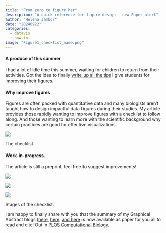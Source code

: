 ```yaml
---
title: "From zero to figure her"
description: "A quick reference for figure design - new Paper alert"
author: "Helena Jambor"
date: "20240922"
categories:
  - datavis
  - how-to
image: "Figure1_checklist_name.png"
---
```

#### A produce of this summer 
I had a lot of idle time this summer, waiting for children to return from their activities. Got the idea to finally [write up all the tips](https://osf.io/preprints/osf/xgbyr) I give students for improving their figures. 

#### Why improve figures
Figures are often packed with quantitative data and many biologists aren’t taught how to design impactful data figures during their studies. My article provides those rapidly wanting to improve figures with a checklist to follow along. And those wanting to learn more with the scientific background why certain practices are good for effective visualizations. 

::: {#fig-overview}
![](Figure1_checklist_name.png)

The checklist.
:::

#### Work-in-progress.. 
The article is still a preprint, feel free to suggest improvements! 

::: {#fig-overview}
![](0.png)

![](2.png)

![](Figure1_checklist_name.png)

Stages of the checklist. 
:::


I am happy to finally share with you that the summary of my Graphical Abstract blogs ([here ](../GraphicalAbstract_1/index.qmd), [here](../GraphicalAbstracts_2/index.qmd), [and here](../GraphicalAbstracts_3/GraphicalAbstracts.qmd) is now available as paper for you all to read and cite! 
Out in <a href= https://dx.plos.org/10.1371/journal.pcbi.1011789>PLOS Computational Biology.</a> 


